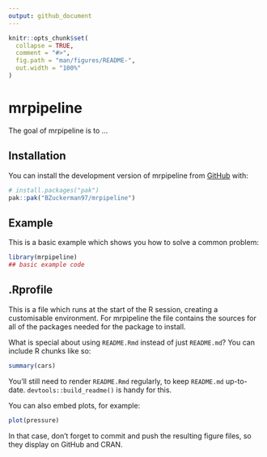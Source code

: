 ```yaml
---
output: github_document
---
```


<!-- README.md is generated from README.Rmd. Please edit that file -->

```r
knitr::opts_chunk$set(
  collapse = TRUE,
  comment = "#>",
  fig.path = "man/figures/README-",
  out.width = "100%"
)
```

# mrpipeline

<!-- badges: start -->
<!-- badges: end -->

The goal of mrpipeline is to ...

## Installation

You can install the development version of mrpipeline from [GitHub](https://github.com/) with:

``` r
# install.packages("pak")
pak::pak("BZuckerman97/mrpipeline")
```

## Example

This is a basic example which shows you how to solve a common problem:

```r
library(mrpipeline)
## basic example code
```

## .Rprofile

This is a file which runs at the start of the R session, creating a customisable environment. For mrpipeline the file contains the sources for all of the packages needed for the package to install. 

What is special about using `README.Rmd` instead of just `README.md`? You can include R chunks like so:

```r
summary(cars)
```

You'll still need to render `README.Rmd` regularly, to keep `README.md` up-to-date. `devtools::build_readme()` is handy for this.

You can also embed plots, for example:

```r
plot(pressure)
```

In that case, don't forget to commit and push the resulting figure files, so they display on GitHub and CRAN.
